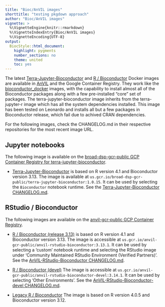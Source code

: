 ```yaml
---
title: "Bioc/AnVIL images"
shorttitle: "testing pkgdown approach"
author: "Bioc/AnVIL images"
vignette: >
  %\VignetteEngine{knitr::rmarkdown}
  %\VignetteIndexEntry{Bioc/AnVIL images}
  %\VignetteEncoding{UTF-8}
output:
  BiocStyle::html_document:
    highlight: pygments
    number_sections: no
    theme: united
    toc: yes
---
```


<a name="images"></a>

The latest [Terra-Jupyter-Bioconductor](https://github.com/DataBiosphere/terra-docker/tree/master/terra-jupyter-bioconductor)
and [R / Bioconductor](https://github.com/anvilproject/anvil-docker/tree/master/anvil-rstudio-bioconductor)
Docker images are available in [AnVIL](https://anvil.terra.bio) and the
Google Container Registry. They work like the
[bioconductor_docker](https://github.com/Bioconductor/bioconductor_docker)
images, with the capability to install almost all of the Bioconductor packages
along with a few pre-installed "core" set of packages. The
terra-jupyter-bioconductor image inherits from the terra-jupyter-r image
which has all the system dependencies installed. This image has been tested on
Leonardo and installs all but a few packages in Bioconductor release, which
fail due to achived CRAN dependencies.

For the following images, check the CHANGELOG.md in their respective
repositories for the most recent image URL.

## Jupyter notebooks

The following image is available on the [broad-dsp-gcr-public GCP Container
Registry for terra-jupyter-bioconductor](https://console.cloud.google.com/gcr/images/broad-dsp-gcr-public/). 

- [Terra-Jupyter-Bioconductor](https://github.com/DataBiosphere/terra-docker/tree/master/terra-jupyter-bioconductor)
is based on R version 4.1 and Bioconductor version 3.13. The image is available at
`us.gcr.io/broad-dsp-gcr-public/terra-jupyter-bioconductor:1.0.15`. It can be
used by selecting the `Bioconductor` notebook runtime. See the
[Terra-Jupyter-Bioconductor CHANGELOG.md](https://github.com/DataBiosphere/terra-docker/blob/master/terra-jupyter-bioconductor/CHANGELOG.md).

## RStudio / Bioconductor

The following images are available on the [anvil-gcr-public GCP Container
Registry](https://console.cloud.google.com/gcr/images/anvil-gcr-public/). 

- [R / Bioconductor (release 3.13)](https://github.com/anvilproject/anvil-docker/tree/master/anvil-rstudio-bioconductor)
is based on R version 4.1 and Bioconductor version 3.13. The image is accessible at
`us.gcr.io/anvil-gcr-public/anvil-rstudio-bioconductor:3.13.1`. It can be used
by selecting a 'custom' notebook runtime and selecting the RStudio image under
'Community Maintained RStudio Environment (Verified Partners)'. See the
[AnVIL-RStudio-Bioconductor CHANGELOG.md](https://github.com/anvilproject/anvil-docker/blob/master/anvil-rstudio-bioconductor/CHANGELOG.md).

- [R / Bioconductor (devel)](https://github.com/anvilproject/anvil-docker/tree/master/anvil-rstudio-bioconductor-devel)
The image is accessible at `us.gcr.io/anvil-gcr-public/anvil-rstudio-bioconductor-devel:3.14.1`.
It can be used by selecting 'Other Environments'. See the
[AnVIL-RStudio-Bioconductor-devel CHANGELOG.md](https://github.com/anvilproject/anvil-docker/blob/master/anvil-rstudio-bioconductor-devel/CHANGELOG.md).

- [Legacy R / Bioconductor](https://github.com/anvilproject/anvil-docker/tree/master/anvil-rstudio-bioconductor)
The image is based on R version 4.0.5 and Bioconductor version 3.12.
